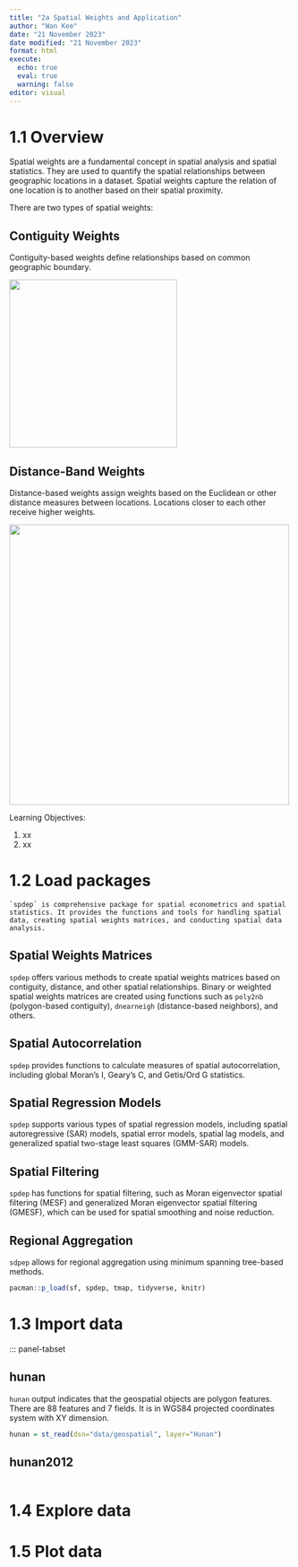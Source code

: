 ```yaml
---
title: "2a Spatial Weights and Application"
author: "Wan Kee"
date: "21 November 2023"
date modified: "21 November 2023"
format: html
execute: 
  echo: true
  eval: true
  warning: false
editor: visual
---
```


# 1.1 Overview

Spatial weights are a fundamental concept in spatial analysis and spatial statistics. They are used to quantify the spatial relationships between geographic locations in a dataset. Spatial weights capture the relation of one location is to another based on their spatial proximity.

There are two types of spatial weights:

::: panel-tabset
## Contiguity Weights

Contiguity-based weights define relationships based on common geographic boundary.

![](/_site/Hands_on_Ex/Hands_on_Ex02/images/Screenshot%202023-11-21%20at%208.52.53%E2%80%AFPM.png){fig-align="center" width="300"}

## Distance-Band Weights

Distance-based weights assign weights based on the Euclidean or other distance measures between locations. Locations closer to each other receive higher weights.

![](/_site/Hands_on_Ex/Hands_on_Ex02/images/Screenshot%202023-11-21%20at%208.58.23%E2%80%AFPM.png){fig-align="center" width="500"}
:::

Learning Objectives: 

1. xx 
2. xx

# 1.2 Load packages

::: {.card .text-white .bg-secondary .mb-3 style="max-width: 40rem;"}

::: card-body
```         
`spdep` is comprehensive package for spatial econometrics and spatial 
statistics. It provides the functions and tools for handling spatial 
data, creating spatial weights matrices, and conducting spatial data 
analysis.
```
:::
:::

::: panel-tabset
## Spatial Weights Matrices

`spdep` offers various methods to create spatial weights matrices based on contiguity, distance, and other spatial relationships. Binary or weighted spatial weights matrices are created using functions such as `poly2nb` (polygon-based contiguity), `dnearneigh` (distance-based neighbors), and others.

## Spatial Autocorrelation

`spdep` provides functions to calculate measures of spatial autocorrelation, including global Moran's I, Geary's C, and Getis/Ord G statistics.

## Spatial Regression Models

`spdep` supports various types of spatial regression models, including spatial autoregressive (SAR) models, spatial error models, spatial lag models, and generalized spatial two-stage least squares (GMM-SAR) models.

## Spatial Filtering

`spdep` has functions for spatial filtering, such as Moran eigenvector spatial filtering (MESF) and generalized Moran eigenvector spatial filtering (GMESF), which can be used for spatial smoothing and noise reduction.

## Regional Aggregation

`sdpep` allows for regional aggregation using minimum spanning tree-based methods.
:::

```r
pacman::p_load(sf, spdep, tmap, tidyverse, knitr)
```

# 1.3 Import data

::: panel-tabset

## hunan

`hunan` output indicates that the geospatial objects are polygon features. There are 88 features and 7 fields. It is in WGS84 projected coordinates system with XY dimension.

```r
hunan = st_read(dsn="data/geospatial", layer="Hunan")
```

## hunan2012

```r

```

# 1.4 Explore data

# 1.5 Plot data
